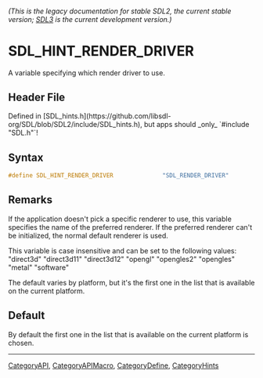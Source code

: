 ====== (This is the legacy documentation for stable SDL2, the current stable version; [https://wiki.libsdl.org/SDL3/ SDL3] is the current development version.) ======
= SDL_HINT_RENDER_DRIVER =

A variable specifying which render driver to use.

== Header File ==

Defined in [SDL_hints.h](https://github.com/libsdl-org/SDL/blob/SDL2/include/SDL_hints.h), but apps should _only_ `#include "SDL.h"`!

== Syntax ==

<syntaxhighlight lang='c'>
#define SDL_HINT_RENDER_DRIVER              "SDL_RENDER_DRIVER"</syntaxhighlight>

== Remarks ==

If the application doesn't pick a specific renderer to use, this variable
specifies the name of the preferred renderer. If the preferred renderer
can't be initialized, the normal default renderer is used.

This variable is case insensitive and can be set to the following values:
"direct3d" "direct3d11" "direct3d12" "opengl" "opengles2" "opengles"
"metal" "software"

The default varies by platform, but it's the first one in the list that is
available on the current platform.

== Default ==

By default the first one in the list that is available on the current platform is chosen.

----
[[CategoryAPI]], [[CategoryAPIMacro]], [[CategoryDefine]], [[CategoryHints]]


